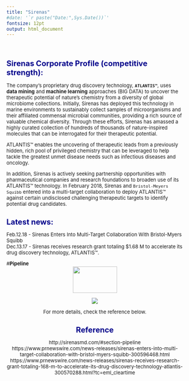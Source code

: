 ```yaml
---
title: "Sirenas"
#date: '`r paste("Date:",Sys.Date())`'
fontsize: 12pt
output: html_document
---
```


<style type="text/css">

body{ /* Normal  */
      font-size: 13px;
  }
}
h1.title {
  font-size: 28px;
  color: DarkBlue;
}
h1 { /* Header 1 */
  font-size: 20px;
  color: DarkBlue;
}
h2 { /* Header 2 */
    font-size: 16px;
  color: DarkBlue;
}

}
code.r{ /* Code block */
    font-size: 12px;
}
pre { /* Code block - determines code spacing between lines */
    font-size: 14px;
}
</style>

\





# **Sirenas Corporate Profile (competitive strength):  **    
The company’s proprietary drug discovery technology, **`ATLANTIS™`**, uses **data mining** and **machine learning** approaches (BIG DATA) to uncover the therapeutic potential of nature’s chemistry from a diversity of global microbiome collections. Initially, Sirenas has deployed this technology in marine environments to sustainably collect samples of microorganisms and their affiliated commensal microbial communities, providing a rich source of valuable chemical diversity. Through these efforts, Sirenas has amassed a highly curated collection of hundreds of thousands of nature-inspired molecules that can be interrogated for their therapeutic potential.

ATLANTIS™ enables the uncovering of therapeutic leads from a previously hidden, rich pool of privileged chemistry that can be leveraged to help tackle the greatest unmet disease needs such as infectious diseases and oncology.

In addition, Sirenas is actively seeking partnership opportunities with pharmaceutical companies and research foundations to broaden use of its ATLANTIS™ technology. In February 2018, Sirenas and `Bristol-Meyers Squibb` entered into a multi-target collaboration to deploy ATLANTIS™ against certain undisclosed challenging therapeutic targets to identify potential drug candidates.





# **Latest news: **  
Feb.12.18 - Sirenas Enters Into Multi-Target Collaboration With Bristol-Myers Squibb  
Dec.13.17 - Sirenas receives research grant totaling $1.68 M to accelerate its drug discovery technology, ATLANTIS™.  




#**Pipeline**
<center><img src="timeline_pic.png" style="width:50%; height:70px">
<center><img src="./company_analysis_excel/sirenas.jpg">  






For more details, check the reference below.




# Reference  
http://sirenasmd.com/#section-pipeline  
https://www.prnewswire.com/news-releases/sirenas-enters-into-multi-target-collaboration-with-bristol-myers-squibb-300596468.html  
https://www.prnewswire.com/news-releases/sirenas-receives-research-grant-totaling-168-m-to-accelerate-its-drug-discovery-technology-atlantis-300570288.html?tc=eml_cleartime
